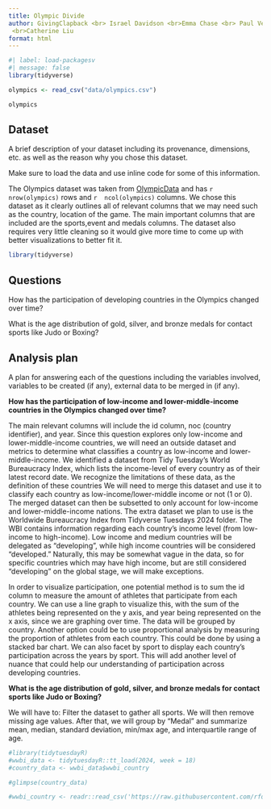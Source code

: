 ```yaml
---
title: Olympic Divide
author: GivingClapback <br> Israel Davidson <br>Emma Chase <br> Paul Vermette
 <br>Catherine Liu
format: html
---
```


```r
#| label: load-packagesv
#| message: false
library(tidyverse)

olympics <- read_csv("data/olympics.csv")

olympics


```

## Dataset

A brief description of your dataset including its provenance, dimensions, etc. as well as the reason why you chose this dataset.

Make sure to load the data and use inline code for some of this information.

The Olympics dataset was taken from [OlympicData](https://www.kaggle.com/datasets/heesoo37/120-years-of-olympic-history-athletes-and-results) and has `r nrow(olympics)` rows and `r  ncol(olympics)` columns. We chose this dataset as it clearly outlines all of relevant columns that we may need such as the country, location of the game. The main important columns that are included are the sports,event and medals columns. The dataset also requires very little cleaning so it would give more time to come up with better visualizations to better fit it.

```r
library(tidyverse)

```

## Questions

How has the participation of developing countries in the Olympics changed over time?

What is the age distribution of gold, silver, and bronze medals for contact sports like Judo or Boxing?

## Analysis plan

A plan for answering each of the questions including the variables involved, variables to be created (if any), external data to be merged in (if any).

**How has the participation of low-income and lower-middle-income countries in the Olympics changed over time?**

The main relevant columns will include the id column, noc (country identifier), and year. Since this question explores only low-income and lower-middle-income countries, we will need an outside dataset and metrics to determine what classifies a country as low-income and lower-middle-income. We identified a dataset from Tidy Tuesday's World Bureaucracy Index, which lists the income-level of every country as of their latest record date. We recognize the limitations of these data, as the definition of these countries We will need to merge this dataset and use it to classify each country as low-income/lower-middle income or not (1 or 0). The merged dataset can then be subsetted to only account for low-income and lower-middle-income nations. The extra dataset we plan to use is the Worldwide Bureaucracy Index from Tidyverse Tuesdays 2024 folder. The WBI contains information regarding each country's income level (from low-income to high-income). Low income and medium countries will be delegated as "developing", while high income countries will be considered "developed." Naturally, this may be somewhat vague in the data, so for specific countries which may have high income, but are still considered "developing" on the global stage, we will make exceptions.

In order to visualize participation, one potential method is to sum the id column to measure the amount of athletes that participate from each country. We can use a line graph to visualize this, with the sum of the athletes being represented on the y axis, and year being represented on the x axis, since we are graphing over time. The data will be grouped by country. Another option could be to use proportional analysis by measuring the proportion of athletes from each country. This could be done by using a stacked bar chart. We can also facet by sport to display each country's participation across the years by sport. This will add another level of nuance that could help our understanding of participation across developing countries.

**What is the age distribution of gold, silver, and bronze medals for contact sports like Judo or Boxing?**

We will have to: Filter the dataset to gather all sports. We will then remove missing age values. After that, we will group by "Medal" and summarize mean, median, standard deviation, min/max age, and interquartile range of age.

```r
#library(tidytuesdayR)
#wwbi_data <- tidytuesdayR::tt_load(2024, week = 18)
#country_data <- wwbi_data$wwbi_country

#glimpse(country_data)

#wwbi_country <- readr::read_csv('https://raw.githubusercontent.com/rfordatascience/tidytuesday/main/data/2024/2024-04-30/wwbi_country.csv')


```
